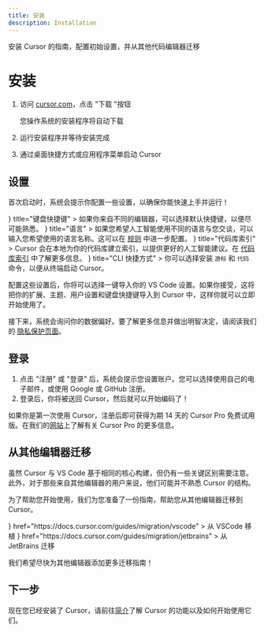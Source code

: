 ```yaml
---
title: 安装
description: Installation
---
```


安装 Cursor 的指南，配置初始设置，并从其他代码编辑器迁移

# 安装

1. 访问 [cursor.com](https://cursor.com/)，点击 "下载 "按钮 
    
    <Callout>您操作系统的安装程序将自动下载</Callout>

2. 运行安装程序并等待安装完成
3. 通过桌面快捷方式或应用程序菜单启动 Cursor

## 设置

首次启动时，系统会提示你配置一些设置，以确保你能快速上手并运行！

<Cards>
  <Card
    icon={<Keyboard />}
    title="键盘快捷键"
  >
    如果你来自不同的编辑器，可以选择默认快捷键，以便尽可能熟悉。
  </Card>
  <Card
    icon={<Globe />}
    title="语言"
  >
    如果您希望人工智能使用不同的语言与您交谈，可以输入您希望使用的语言名称。这可以在
    <a href="https://docs.cursor.com/context/rules">规则</a> 中进一步配置。
  </Card>
  <Card
    icon={<Database />}
    title="代码库索引"
  >
    Cursor 会在本地为你的代码库建立索引，以提供更好的人工智能建议。在
    <a href="https://docs.cursor.com/context/codebase-indexing">代码库索引</a> 中了解更多信息。
  </Card>
  <Card
    icon={<Terminal />}
    title="CLI 快捷方式"
  >
    你可以选择安装 <code>游标</code> 和 <code>代码</code> 命令，以便从终端启动 Cursor。
  </Card>
</Cards>

配置这些设置后，你将可以选择一键导入你的 VS Code 设置。如果你接受，这将把你的扩展、主题、用户设置和键盘快捷键导入到 Cursor 中，这样你就可以立即开始使用了。

接下来，系统会询问你的数据偏好。要了解更多信息并做出明智决定，请阅读我们的
<a href="https://docs.cursor.com/account/privacy">隐私保护页面</a>。

## 登录

1. 点击 "注册" 或 "登录" 后，系统会提示您设置账户。您可以选择使用自己的电子邮件，或使用 Google 或 GitHub 注册。
2. 登录后，你将被送回 Cursor，然后就可以开始编码了！

<Callout>如果你是第一次使用 Cursor，注册后即可获得为期 14 天的 Cursor Pro 免费试用版。在我们的[网站](https://cursor.com/features)上了解有关 Cursor Pro 的更多信息。</Callout>

## 从其他编辑器迁移

虽然 Cursor 与 VS Code 基于相同的核心构建，但仍有一些关键区别需要注意。此外，对于那些来自其他编辑器的用户来说，他们可能并不熟悉 Cursor 的结构。

为了帮助您开始使用，我们为您准备了一份指南，帮助您从其他编辑器迁移到 Cursor。

<Cards>
  <Card
    icon={<RefreshCcwDot />}
    href="https://docs.cursor.com/guides/migration/vscode"
  >
    从 VSCode 移植
  </Card>
  <Card
    icon={<SquareDashedBottomCode />}
    href="https://docs.cursor.com/guides/migration/jetbrains"
  >
    从 JetBrains 迁移
  </Card>
</Cards>

我们希望尽快为其他编辑器添加更多迁移指南！

## 下一步

现在您已经安装了 Cursor，请前往[简介](https://docs.cursor.com/get-started/introduction)了解 Cursor 的功能以及如何开始使用它们。
